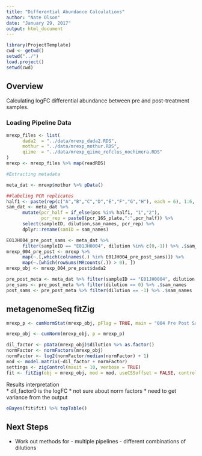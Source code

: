 ```yaml
---
title: "Differential Abundance Calculations"
author: "Nate Olson"
date: "January 29, 2017"
output: html_document
---
```


```r
library(ProjectTemplate)
cwd <- getwd()
setwd("../")
load.project()
setwd(cwd)
```

## Overview
Calculating logFC differential abundance between pre and post-treatment samples.


### Loading Pipeline Data
```r
mrexp_files <- list(
      dada2  = "../data/mrexp_dada2.RDS",
      mothur = "../data/mrexp_mothur.RDS",
      qiime  = "../data/mrexp_qiime_refclus_nochimera.RDS"
)
mrexp <- mrexp_files %>% map(readRDS) 

#Extracting metadata

meta_dat <- mrexp$mothur %>% pData()

##labeling PCR replicates
half1 <- paste(rep(c("A","B","C","D","E","F","G","H"), each = 6), 1:6, sep = "_")
sam_dat <- meta_dat %>% 
      mutate(pcr_half = if_else(pos %in% half1, "1","2"),
             pcr_rep = paste0(pcr_16S_plate,":",pcr_half)) %>% 
      select(sampleID, dilution,sam_names, pcr_rep) %>% 
      dplyr::rename(samID = sam_names)
```


```r
E01JH004_pre_post_sams <- meta_dat %>% 
      filter(sampleID == "E01JH0004", dilution %in% c(0,-1)) %>% .$sam_names
mrexp_004_pre_post <- mrexp %>% 
      map(~.[,which(colnames(.) %in% E01JH004_pre_post_sams)]) %>% 
      map(~.[which(rowSums(MRcounts(.)) > 0), ])
mrexp_obj <- mrexp_004_pre_post$dada2
```

```r
pre_post_meta <- meta_dat %>% filter(sampleID == "E01JH0004", dilution %in% c(0,-1))
pre_sams <- pre_post_meta %>% filter(dilution == 0) %>% .$sam_names
post_sams <- pre_post_meta %>% filter(dilution == -1) %>% .$sam_names
```


## metagenomeSeq fitZig
```r
mrexp_p <- cumNormStat(mrexp_obj, pFlag = TRUE, main = "004 Pre Post Samples DADA2")
```

```r
mrexp_obj <- cumNorm(mrexp_obj, p = mrexp_p)
```

```r
dil_factor <- pData(mrexp_obj)$dilution %>% as.factor()
normFactor <- normFactors(mrexp_obj)
normFactor <- log2(normFactor/median(normFactor) + 1)
mod <- model.matrix(~dil_factor + normFactor)
settings <- zigControl(maxit = 10, verbose = TRUE)
fit <- fitZig(obj = mrexp_obj, mod = mod, useCSSoffset = FALSE, control = settings)
```

Results interpretation  
* dil_factor0 is the logFC
* not sure about norm factors
* need to get variance from the output

```r
eBayes(fit$fit) %>% topTable()
```

## Next Steps
* Work out methods for 
      - multiple pipelines
      - different combinations of dilutions
